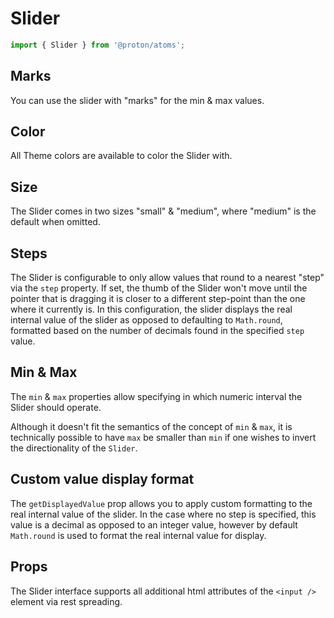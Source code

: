 
# Slider

```js
import { Slider } from '@proton/atoms';
```

<Canvas withSource="open">
    <Story id="components-slider--basic" />
</Canvas>

## Marks

You can use the slider with "marks" for the min & max values.

<Canvas>
    <Story id="components-slider--marks" />
</Canvas>

## Color

All Theme colors are available to color the Slider with.

<Canvas>
    <Story id="components-slider--color" />
</Canvas>

## Size

The Slider comes in two sizes "small" & "medium", where "medium" is the default when omitted.

<Canvas>
    <Story id="components-slider--size" />
</Canvas>

## Steps

The Slider is configurable to only allow values that round to a nearest "step" via the `step` property. If set, the thumb of the Slider won't move until the pointer that is dragging it is closer to a different step-point than the one where it currently is. In this configuration, the slider displays the real internal value of the slider as opposed to defaulting to `Math.round`, formatted based on the number of decimals found in the specified `step` value.

<Canvas>
    <Story id="components-slider--step" />
</Canvas>

## Min & Max

The `min` & `max` properties allow specifying in which numeric interval the Slider should operate.

<Canvas>
    <Story id="components-slider--min-max" />
</Canvas>

Although it doesn't fit the semantics of the concept of `min` & `max`, it is technically possible to have `max` be smaller than `min` if one wishes to invert the directionality of the `Slider`.

<Canvas>
    <Story id="components-slider--min-max-inverted" />
</Canvas>

## Custom value display format

The `getDisplayedValue` prop allows you to apply custom formatting to the real internal value of the slider. In the case where no step is specified, this value is a decimal as opposed to an integer value, however by default `Math.round` is used to format the real internal value for display.

<Canvas>
    <Story id="components-slider--custom-value-display-format" />
</Canvas>

## Props

The Slider interface supports all additional html attributes of the `<input />` element via rest spreading.

<div class="hidden">
    <Primary />
</div>

<ArgsTable story={PRIMARY_STORY} />
